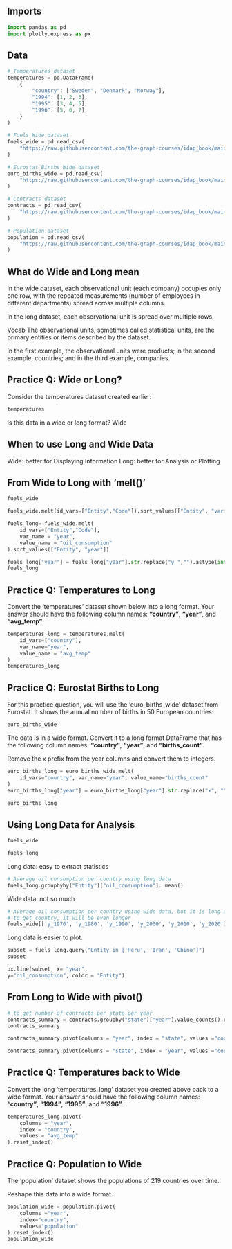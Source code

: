## Imports

```python
import pandas as pd
import plotly.express as px
```

## Data

```python
# Temperatures dataset
temperatures = pd.DataFrame(
    {
        "country": ["Sweden", "Denmark", "Norway"],
        "1994": [1, 2, 3],
        "1995": [3, 4, 5],
        "1996": [5, 6, 7],
    }
)

# Fuels Wide dataset
fuels_wide = pd.read_csv(
    "https://raw.githubusercontent.com/the-graph-courses/idap_book/main/data/oil_per_capita_wide.csv"
)

# Eurostat Births Wide dataset
euro_births_wide = pd.read_csv(
    "https://raw.githubusercontent.com/the-graph-courses/idap_book/main/data/euro_births_wide.csv"
)

# Contracts dataset
contracts = pd.read_csv(
    "https://raw.githubusercontent.com/the-graph-courses/idap_book/main/data/chicago_contracts_20_23.csv"
)

# Population dataset
population = pd.read_csv(
    "https://raw.githubusercontent.com/the-graph-courses/idap_book/main/data/tidyr_population.csv"
)
```

## What do Wide and Long mean

In the wide dataset, each observational unit (each company) occupies only one row, with the repeated measurements (number of employees in different departments) spread across multiple columns.

In the long dataset, each observational unit is spread over multiple rows.

Vocab
The observational units, sometimes called statistical units, are the primary entities or items described by the dataset.

In the first example, the observational units were products; in the second example, countries; and in the third example, companies.


## Practice Q: Wide or Long?

Consider the temperatures dataset created earlier:

```python
temperatures
```

Is this data in a wide or long format?
Wide

## When to use Long and Wide Data

Wide: better for Displaying Information
Long: better for Analysis or Plotting

## From Wide to Long with 'melt()'

```python
fuels_wide
```

```python
fuels_wide.melt(id_vars=["Entity","Code"]).sort_values(["Entity", "variable"])
```

```python
fuels_long= fuels_wide.melt(
    id_vars=["Entity","Code"], 
    var_name = "year", 
    value_name = "oil_consumption"
).sort_values(["Entity", "year"])
```

```python
fuels_long["year"] = fuels_long["year"].str.replace("y_","").astype(int)
fuels_long
```

## Practice Q: Temperatures to Long

Convert the 'temperatures' dataset shown below into a long format. Your answer should have the following column names: **“country”**, **“year”**, and **“avg_temp”**.

```python
temperatures_long = temperatures.melt(
    id_vars=["country"],
    var_name="year",
    value_name = "avg_temp"
)
temperatures_long
```

## Practice Q: Eurostat Births to Long

For this practice question, you will use the 'euro_births_wide' dataset from Eurostat. It shows the annual number of births in 50 European countries:

```python
euro_births_wide
```

The data is in a wide format. Convert it to a long format DataFrame that has the following column names: **“country”**, **“year”**, and **“births_count”**.

Remove the x prefix from the year columns and convert them to integers.

```python
euro_births_long = euro_births_wide.melt(
    id_vars="country", var_name="year", value_name="births_count"
)
euro_births_long["year"] = euro_births_long["year"].str.replace("x", "").astype(int)

euro_births_long
```

## Using Long Data for Analysis

```python
fuels_wide
```

```python
fuels_long
```

Long data: easy to extract statistics

```python
# Average oil consumption per country using long data
fuels_long.groupbyby("Entity")["oil_consumption"]. mean()
```

Wide data: not so much

```python
# Average oil consumption per country using wide data, but it is long and you lose country
# to get country, it will be even longer
fuels_wide[['y_1970', 'y_1980', 'y_1990', 'y_2000', 'y_2010', 'y_2020']].mean(axis=1)
```

Long data is easier to plot.

```python
subset = fuels_long.query("Entity in ['Peru', 'Iran', 'China']")
subset
```

```python
px.line(subset, x= "year",
y="oil_consumption", color = "Entity")
```

## From Long to Wide with pivot()

```python
# to get number of contracts per state per year
contracts_summary = contracts.groupby("state")["year"].value_counts().reset_index()
contracts_summary
```

```python
contracts_summary.pivot(columns = "year", index = "state", values ="count").reset_index()
```

```python
contracts_summary.pivot(columns = "state", index = "year", values ="count").reset_index()
```

## Practice Q: Temperatures back to Wide

Convert the long 'temperatures_long' dataset you created above back to a wide format. Your answer should have the following column names: **“country”**, 
**“1994”**, **“1995”**, and **“1996”**.

```python
temperatures_long.pivot(
    columns = "year",
    index = "country",
    values = "avg_temp"
).reset_index()
```

## Practice Q: Population to Wide

The 'population' dataset shows the populations of 219 countries over time.

Reshape this data into a wide format.

```python
population_wide = population.pivot(
    columns ="year",
    index="country",
    values="population"
).reset_index()
population_wide
```

